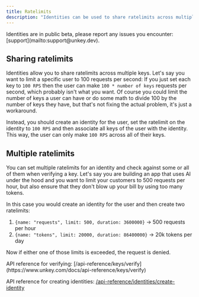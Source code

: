 ```yaml
---
title: Ratelimits
description: "Identities can be used to share ratelimits across multiple keys"
---
```


<Tip>
 Identities are in public beta, please report any issues you encounter: [support](mailto:support@unkey.dev).
</Tip>

## Sharing ratelimits

Identities allow you to share ratelimits across multiple keys. Let's say you want to limit a specific user to 100 requests per second:
If you just set each key to `100 RPS` then the user can make `100 * number of keys` requests per second, which probably isn't what you want. Of course you could limit the number of keys a user can have or do some math to divide 100 by the number of keys they have, but that's not fixing the actual problem, it's just a workaround.

Instead, you should create an identity for the user, set the ratelimit on the identity to `100 RPS` and then associate all keys of the user with the identity. This way, the user can only make `100 RPS` across all of their keys.


## Multiple ratelimits

You can set multiple ratelimits for an identity and check against some or all of them when verifying a key.
Let's say you are building an app that uses AI under the hood and you want to limit your customers to 500 requests per hour, but also ensure that they don't blow up your bill by using too many tokens.

In this case you would create an identity for the user and then create two ratelimits:
1. `{name: "requests", limit: 500, duration: 3600000}` -> 500 requests per hour
2. `{name: "tokens", limit: 20000, duration: 86400000}` -> 20k tokens per day

Now if either one of those limits is exceeded, the request is denied.

<Info>
  API reference for verifying: [/api-reference/keys/verify](https://www.unkey.com/docs/api-reference/keys/verify)

  API reference for creating identities: [/api-reference/identities/create-identity](https://www.unkey.com/docs/api-reference/identities/create-identity)
</Info>
